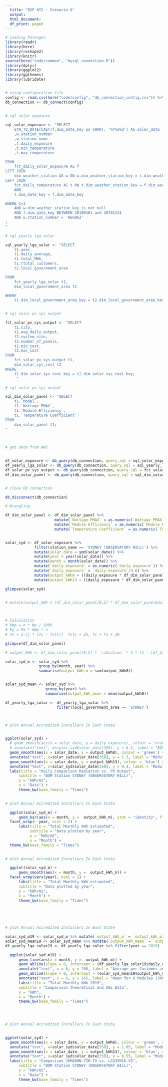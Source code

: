 ```yaml
---
  title: "DSP AT2 - Scenario 6"
  output:
  html_document:
  df_print: paged
---
```

  
  

```R

# Loading Packages
library(readr)
library(here)
library(reshape2)
library(knitr)
source(here("code/common", "mysql_connection.R"))
library(dplyr)
library(ggplot2)
library(ggthemes)
library(lubridate)



```

```R

# using configuration file
config <- read.csv(here("code/config", "db_connection_config.csv")) %>% filter(user_key == "rato_rds")
db_connection <- db_connect(config)

 
# sql solar exposure

sql_solar_exposure <- "SELECT
    STR_TO_DATE(CAST(f.dim_date_key as CHAR), '%Y%m%d') AS solar_date
    ,w.station_number 
    ,w.station_name 
    ,f.daily_exposure 
    ,t.min_temperature 
    ,t.max_temperature

FROM 
    fct_daily_solar_exposure AS f
LEFT JOIN    
    dim_weather_station AS w ON w.dim_weather_station_key = f.dim_weather_station_key
LEFT JOIN 
    fct_daily_temperature AS t ON t.dim_weather_station_key = f.dim_weather_station_key
    AND
    t.dim_date_key = f.dim_date_key

WHERE 1=1
    AND w.dim_weather_station_key is not null
    AND f.dim_date_key BETWEEN 20180101 and 20191231
    AND w.station_number = '066062'
;
"

# sql yearly lga solar

sql_yearly_lga_solar <- "SELECT 
    t1.year,
    t1.daily_average,
    t1.total_MWh,
    t1.ttotal_customers,
    t2.local_government_area

FROM
    fct_yearly_lga_solar t1,
    dim_local_government_area t2

WHERE
    t1.dim_local_government_area_key = t2.dim_local_government_area_key; "


# sql solar pv sys output

fct_solar_pv_sys_output <- "SELECT 
    t1.city,
    t1.avg_daily_output,
    t2.system_size,
    t2.number_of_panels,
    t2.min_cost,
    t2.max_cost
FROM
    fct_solar_pv_sys_output t1,
    dim_solar_sys_cost t2
WHERE
    t1.dim_solar_sys_cost_key = t2.dim_solar_sys_cost_key; 
     "

# sql solar pv sys output

sql_dim_solar_panel <- "SELECT
    t1.`Model`,
    t1.`Wattage PMAX`,
    t1.`Module Efficiency`, 
    t1.`Temperature Coefficient`
FROM 
    dim_solar_panel t1; 
"
  


# get Data from AWS 


df_solar_exposure <- db_query(db_connection, query_sql = sql_solar_exposure)
df_yearly_lga_solar <- db_query(db_connection, query_sql = sql_yearly_lga_solar)
df_solar_pv_sys_output <- db_query(db_connection, query_sql = fct_solar_pv_sys_output)
df_dim_solar_panel <- db_query(db_connection, query_sql = sql_dim_solar_panel)


# close DB connection

db_disconnect(db_connection)
```


```R

# Wrangling 

df_dim_solar_panel <- df_dim_solar_panel %>%
                      mutate(`Wattage PMAX` = as.numeric(`Wattage PMAX`)) %>% 
                      mutate(`Module Efficiency` = as.numeric(`Module Efficiency`)) %>% 
                      mutate(`Temperature Coefficient` = as.numeric(`Temperature Coefficient`))


solar_syd <- df_solar_exposure %>% 
             filter(station_name == 'SYDNEY (OBSERVATORY HILL)') %>% 
             mutate(solar_date = ymd(solar_date)) %>% 
             mutate(year = year(solar_date)) %>% 
             mutate(month = month(solar_date)) %>% 
             mutate(`daily_exposure` = as.numeric(`daily_exposure`)) %>%
             mutate(`daily_exposure` = `daily_exposure`/3.6) %>%
             mutate(output_kWh8 = ((daily_exposure * df_dim_solar_panel[8,2] ) / 1000) * (1 / 1.636) * (1 - df_dim_solar_panel[8,3]/100 - (df_dim_solar_panel[8,4]/100 * (max_temperature + 30 - 25)))) %>%     # JKM400N-72H-TV
             mutate(output_kWh13 = ((daily_exposure * df_dim_solar_panel[13,2] ) / 1000) * (1 / 1.636) * (1 - df_dim_solar_panel[13,3]/100 - (df_dim_solar_panel[13,4]/100 * (max_temperature + 30 - 25))))       # LG335N1K-V5

glimpse(solar_syd)

             
# mutate(output_kWh = (df_dim_solar_panel[8,2] * df_dim_solar_panel$daily_exposure * 4 * (1 - df_dim_solar_panel[8,3] - (df_dim_solar_panel[8,4] * (20 + 30 - 25)))))



# Calculation 
# kWp = n * Wp / 1000
# Ep = Em * kWp * n
# nt = 1-[j * (Tc - Tstc)]  Tstc = 25, Tc = Ta + 30

glimpse(df_dim_solar_panel)

# output_kWh <- df_dim_solar_panel[8,2] * `radiation` * 4 * (1 - [df_dim_solar_panel[8,2] * (temp + 30 - 25)])

solar_syd_m <- solar_syd %>% 
               group_by(month, year) %>%
               summarise(output_kWh_m = sum(output_kWh8))


solar_syd_mean <- solar_syd %>% 
                  group_by(year) %>%
                  summarise(output_kWh_mean = mean(output_kWh8))

df_yearly_lga_solar <- df_yearly_lga_solar %>% 
                       filter(local_government_area == 'SYDNEY')




```


```R

# plot Annual Accredited Installers In Each State


ggplot(solar_syd) +
  # geom_smooth(aes(x = solar_date, y = daily_exposure), colour = 'orange') +
  # annotate("text", x=solar_syd$solar_date[350], y = 6.5, label = "BOM Station SYDNEY (OBSERVATORY HILL)", colour ="orange") +
  geom_smooth(aes(x = solar_date, y = output_kWh8), colour = 'green') +
  annotate("text", x=solar_syd$solar_date[350], y = 1.3, label = "Module (JKM400N-72H-TV)", colour ="green") +
  geom_smooth(aes(x = solar_date, y = output_kWh13), colour = 'blue') +
  annotate("text", x=solar_syd$solar_date[350], y = 0.4, label = "Module (LG335N1K-V5)", colour ="blue") +
  labs(title = "Daily Comparison Radiation vs. PV Output",
      subtitle = "BOM Station SYDNEY (OBSERVATORY HILL)",
      y = "kWh/m2",
      x = "Date") + 
      theme_bw(base_family = "Times")
  
```


```R

# plot Annual Accredited Installers In Each State

  ggplot(solar_syd_m) +
      geom_bar(aes(x = month, y =  output_kWh_m), stat = "identity", fill = "orange") +
  facet_wrap(~ year, ncol = 2) +
      labs(title = "Total Monthly kWh estimated",
           subtitle = "Data plotted by year",
           y = "kWh/m2",
           x = "Month") + 
  theme_bw(base_family = "Times")
  
```


```R

# plot Annual Accredited Installers In Each State

  ggplot(solar_syd_m) +
      geom_smooth(aes(x = month, y =  output_kWh_m)) +
  facet_wrap(vars(year), ncol = 2) +
      labs(title = "Total Monthly kWh estimated",
      subtitle = "Data plotted by year",
      y = "kWh/m2",
      x = "Month") + 
      theme_bw(base_family = "Times")
  


  
```


```R

# plot Annual Accredited Installers In Each State

solar_syd_m19 <- solar_syd_m %>% mutate(`output_kWh_m` = `output_kWh_m` * 6) %>% filter(year == 2019)
solar_syd_mean19 <- solar_syd_mean %>% mutate(`output_kWh_mean` = `output_kWh_mean` * 6) %>% filter(year == 2019)
df_yearly_lga_solar19 <- df_yearly_lga_solar %>% filter(year == 2019)

  ggplot(solar_syd_m19) +
      geom_line(aes(x = month, y =  output_kWh_m)) +
      geom_abline(slope = 0, intercept = (df_yearly_lga_solar19$daily_average * 365 / (12 * 1.636)), colour = "orange") +
      annotate("text", x = 6, y = 200, label = "Average per Customer and Month (AGL)", colour ="orange") +
      geom_abline(slope = 0, intercept = (solar_syd_mean19$output_kWh_mean * 365 / 12), colour ="green") +
      annotate("text", x = 6, y = 165, label = "Mean for 6 Modules (JKM400N-72H-TV)", colour ="green") +
      labs(title = "Total Monthly kWh 2019",
      subtitle = "Comparison theoretical and AGL Data",
      y = "kWh",
      x = "Month") + 
      theme_bw(base_family = "Times")
  

  
```


```R

# plot Annual Accredited Installers In Each State


ggplot(solar_syd) +
  geom_smooth(aes(x = solar_date, y = output_kWh8), colour = 'green', se = FALSE) +
  annotate("text", x=solar_syd$solar_date[350], y = 1.05, label = "Module (JKM400N-72H-TV)", colour ="green") +
  geom_smooth(aes(x = solar_date, y = output_kWh13), colour = 'blue', se = FALSE) +
  annotate("text", x=solar_syd$solar_date[350], y = 0.55, label = "Module (LG335N1K-V5)", colour ="blue") +
  labs(title = "Comparison JKM400N-72H-TV vs. LG335N1K-V5",
      subtitle = "BOM Station SYDNEY (OBSERVATORY HILL)",
      y = "kWh/m2",
      x = "Date") + 
      theme_bw(base_family = "Times")
  
```



